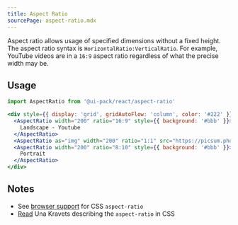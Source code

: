 ```yaml
---
title: Aspect Ratio
sourcePage: aspect-ratio.mdx
---
```


Aspect ratio allows usage of specified dimensions without a fixed height. The aspect ratio
syntax is `HorizontalRatio:VerticalRatio`. For example, YouTube videos are in a `16:9`
aspect ratio regardless of what the precise width may be.

## Usage

```jsx
import AspectRatio from '@ui-pack/react/aspect-ratio'
```

```jsx live=true
<div style={{ display: 'grid', gridAutoFlow: 'column', color: '#222' }}>
  <AspectRatio width="200" ratio="16:9" style={{ background: '#bbb' }}>
    Landscape - Youtube
  </AspectRatio>
  <AspectRatio as="img" width="200" ratio="1:1" src="https://picsum.photos/200" />
  <AspectRatio width="200" ratio="8:10" style={{ background: '#bbb' }}>
    Portrait
  </AspectRatio>
</div>
```

## Notes

- See [browser support][1] for CSS `aspect-ratio`
- [Read][2] Una Kravets describing the `aspect-ratio` in CSS

[1]: https://caniuse.com/?search=aspect-ratio
[2]: https://web.dev/aspect-ratio/


